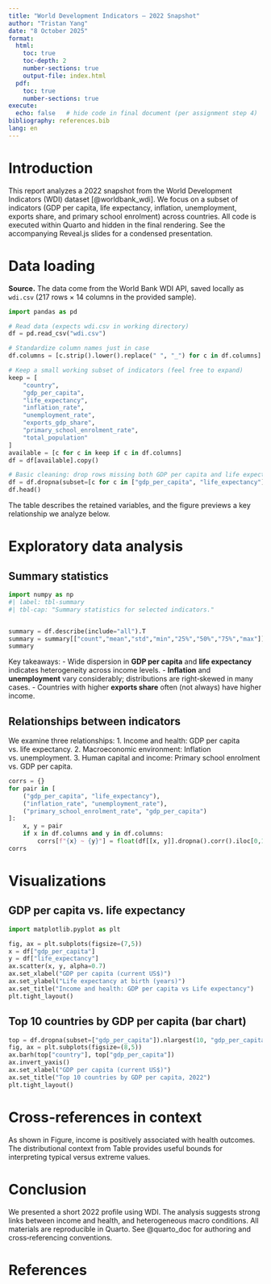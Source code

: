 ```yaml
---
title: "World Development Indicators — 2022 Snapshot"
author: "Tristan Yang"
date: "8 October 2025"
format:
  html:
    toc: true
    toc-depth: 2
    number-sections: true
    output-file: index.html
  pdf:
    toc: true
    number-sections: true
execute:
  echo: false   # hide code in final document (per assignment step 4)
bibliography: references.bib
lang: en
---
```


# Introduction

This report analyzes a 2022 snapshot from the World Development Indicators (WDI) dataset [@worldbank_wdi].
We focus on a subset of indicators (GDP per capita, life expectancy, inflation, unemployment, exports share, and primary school enrolment) across countries.
All code is executed within Quarto and hidden in the final rendering. See the accompanying Reveal.js slides for a condensed presentation.


# Data loading {#sec-data}

::: {.callout-note}
**Source.** The data come from the World Bank WDI API, saved locally as `wdi.csv` (217 rows × 14 columns in the provided sample).
:::

```python
import pandas as pd

# Read data (expects wdi.csv in working directory)
df = pd.read_csv("wdi.csv")

# Standardize column names just in case
df.columns = [c.strip().lower().replace(" ", "_") for c in df.columns]

# Keep a small working subset of indicators (feel free to expand)
keep = [
    "country",
    "gdp_per_capita",
    "life_expectancy",
    "inflation_rate",
    "unemployment_rate",
    "exports_gdp_share",
    "primary_school_enrolment_rate",
    "total_population"
]
available = [c for c in keep if c in df.columns]
df = df[available].copy()

# Basic cleaning: drop rows missing both GDP per capita and life expectancy
df = df.dropna(subset=[c for c in ["gdp_per_capita", "life_expectancy"] if c in df.columns])
df.head()
```

The table describes the retained variables, and the figure previews a key relationship we analyze below.

# Exploratory data analysis

## Summary statistics {#sec-summary}

```python
import numpy as np
#| label: tbl-summary
#| tbl-cap: "Summary statistics for selected indicators."


summary = df.describe(include="all").T
summary = summary[["count","mean","std","min","25%","50%","75%","max"]]
summary
```


Key takeaways:
- Wide dispersion in **GDP per capita** and **life expectancy** indicates heterogeneity across income levels.
- **Inflation** and **unemployment** vary considerably; distributions are right‑skewed in many cases.
- Countries with higher **exports share** often (not always) have higher income.

## Relationships between indicators

We examine three relationships:
1. Income and health: GDP per capita vs. life expectancy.
2. Macroeconomic environment: Inflation vs. unemployment.
3. Human capital and income: Primary school enrolment vs. GDP per capita.

```python
corrs = {}
for pair in [
    ("gdp_per_capita", "life_expectancy"),
    ("inflation_rate", "unemployment_rate"),
    ("primary_school_enrolment_rate", "gdp_per_capita")
]:
    x, y = pair
    if x in df.columns and y in df.columns:
        corrs[f"{x} ~ {y}"] = float(df[[x, y]].dropna().corr().iloc[0,1])
corrs
```

# Visualizations

## GDP per capita vs. life expectancy

```python
import matplotlib.pyplot as plt

fig, ax = plt.subplots(figsize=(7,5))
x = df["gdp_per_capita"]
y = df["life_expectancy"]
ax.scatter(x, y, alpha=0.7)
ax.set_xlabel("GDP per capita (current US$)")
ax.set_ylabel("Life expectancy at birth (years)")
ax.set_title("Income and health: GDP per capita vs Life expectancy")
plt.tight_layout()
```


## Top 10 countries by GDP per capita (bar chart)

```python
top = df.dropna(subset=["gdp_per_capita"]).nlargest(10, "gdp_per_capita")
fig, ax = plt.subplots(figsize=(8,5))
ax.barh(top["country"], top["gdp_per_capita"])
ax.invert_yaxis()
ax.set_xlabel("GDP per capita (current US$)")
ax.set_title("Top 10 countries by GDP per capita, 2022")
plt.tight_layout()
```

# Cross‑references in context

As shown in Figure, income is positively associated with health outcomes.
The distributional context from Table provides useful bounds for interpreting typical versus extreme values.

# Conclusion

We presented a short 2022 profile using WDI. The analysis suggests strong links between income and health, and heterogeneous macro conditions.
All materials are reproducible in Quarto. See @quarto_doc for authoring and cross‑referencing conventions.

# References
